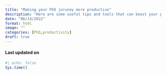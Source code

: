 ```yaml
---
title: "Making your PhD joruney more productive"
description: "Here are some useful tips and tools that can boost your productivity for your PhD work"
date: "06/14/2022"
format: html
image: ""
categories: [PhD,productivity]
draft: true
---
```




#### Last updated on {.unnumbered .unlisted}

```r
#| echo: false
Sys.time()
```

<a hidden href="https://info.flagcounter.com/ynrK"><img src="https://s11.flagcounter.com/count2/ynrK/bg_000000/txt_FFFFFF/border_F0F0F0/columns_5/maxflags_25/viewers_0/labels_1/pageviews_1/flags_0/percent_0/" alt="Flag Counter" border="0"/></a>
